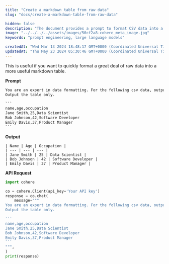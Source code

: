 ```yaml
---
title: "Create a markdown table from raw data"
slug: "docs/create-a-markdown-table-from-raw-data"

hidden: false 
description: "The document provides a prompt to format CSV data into a markdown table and includes the output table as well as an API request using the Cohere platform."
image: "../../../../assets/images/50cf2a8-cohere_meta_image.jpg"  
keywords: "prompt engineering, large language models"

createdAt: "Wed Mar 13 2024 18:48:17 GMT+0000 (Coordinated Universal Time)"
updatedAt: "Thu May 23 2024 05:30:46 GMT+0000 (Coordinated Universal Time)"
---
```

This is useful if you want to quickly format a great deal of raw data into a more useful markdown table.

**Prompt**

````txt
You are an expert in data formatting. For the following csv data, output it as a markdown table.
Output the table only. 

```
name,age,occupation
Jane Smith,25,Data Scientist
Bob Johnson,42,Software Developer
Emily Davis,37,Product Manager
```
````

**Output**

```
| Name | Age | Occupation |
| --- | --- | --- |
| Jane Smith | 25 | Data Scientist |
| Bob Johnson | 42 | Software Developer |
| Emily Davis | 37 | Product Manager |
```

**API Request**

````python PYTHON
import cohere

co = cohere.Client(api_key='Your API key')
response = co.chat(
	message="""
You are an expert in data formatting. For the following csv data, output it as a markdown table.
Output the table only. 

```
name,age,occupation
Jane Smith,25,Data Scientist
Bob Johnson,42,Software Developer
Emily Davis,37,Product Manager
```
""",
)
print(response)
````
